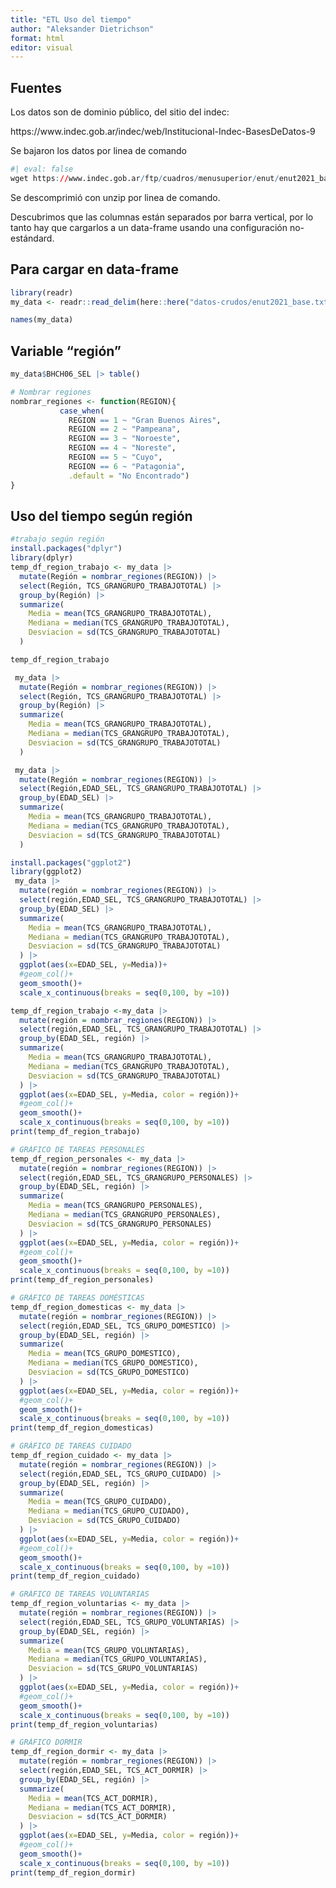 ```yaml
---
title: "ETL Uso del tiempo"
author: "Aleksander Dietrichson"
format: html
editor: visual
---
```


## Fuentes

Los datos son de dominio público, del sitio del indec:

https://www.indec.gob.ar/indec/web/Institucional-Indec-BasesDeDatos-9

Se bajaron los datos por linea de comando

```r
#| eval: false
wget https://www.indec.gob.ar/ftp/cuadros/menusuperior/enut/enut2021_base.zip
```

Se descomprimió con unzip por linea de comando.

Descubrimos que las columnas están separados por barra vertical, por lo tanto hay que cargarlos a un data-frame usando una configuración no-estándard.

## Para cargar en data-frame

```r
library(readr)
my_data <- readr::read_delim(here::here("datos-crudos/enut2021_base.txt"), delim = "|")
```

```r
names(my_data)
```

## Variable "región"

```r
my_data$BHCH06_SEL |> table()

```

```r
# Nombrar regiones 
nombrar_regiones <- function(REGION){
           case_when(
             REGION == 1 ~ "Gran Buenos Aires",
             REGION == 2 ~ "Pampeana",
             REGION == 3 ~ "Noroeste",
             REGION == 4 ~ "Noreste",
             REGION == 5 ~ "Cuyo",
             REGION == 6 ~ "Patagonia",
             .default = "No Encontrado")
}

```

## Uso del tiempo según región

```r
#trabajo según región
install.packages("dplyr")
library(dplyr)
temp_df_region_trabajo <- my_data |>
  mutate(Región = nombrar_regiones(REGION)) |>
  select(Región, TCS_GRANGRUPO_TRABAJOTOTAL) |>
  group_by(Región) |>
  summarize(
    Media = mean(TCS_GRANGRUPO_TRABAJOTOTAL),
    Mediana = median(TCS_GRANGRUPO_TRABAJOTOTAL),
    Desviacion = sd(TCS_GRANGRUPO_TRABAJOTOTAL)
  )

temp_df_region_trabajo
```

```r
 my_data |>
  mutate(Región = nombrar_regiones(REGION)) |>
  select(Región, TCS_GRANGRUPO_TRABAJOTOTAL) |>
  group_by(Región) |>
  summarize(
    Media = mean(TCS_GRANGRUPO_TRABAJOTOTAL),
    Mediana = median(TCS_GRANGRUPO_TRABAJOTOTAL),
    Desviacion = sd(TCS_GRANGRUPO_TRABAJOTOTAL)
  )

```

```r
 my_data |>
  mutate(Región = nombrar_regiones(REGION)) |>
  select(Región,EDAD_SEL, TCS_GRANGRUPO_TRABAJOTOTAL) |>
  group_by(EDAD_SEL) |>
  summarize(
    Media = mean(TCS_GRANGRUPO_TRABAJOTOTAL),
    Mediana = median(TCS_GRANGRUPO_TRABAJOTOTAL),
    Desviacion = sd(TCS_GRANGRUPO_TRABAJOTOTAL)
  ) 
```

```r
install.packages("ggplot2")
library(ggplot2)
 my_data |>
  mutate(región = nombrar_regiones(REGION)) |>
  select(región,EDAD_SEL, TCS_GRANGRUPO_TRABAJOTOTAL) |>
  group_by(EDAD_SEL) |>
  summarize(
    Media = mean(TCS_GRANGRUPO_TRABAJOTOTAL),
    Mediana = median(TCS_GRANGRUPO_TRABAJOTOTAL),
    Desviacion = sd(TCS_GRANGRUPO_TRABAJOTOTAL)
  ) |> 
  ggplot(aes(x=EDAD_SEL, y=Media))+
  #geom_col()+
  geom_smooth()+
  scale_x_continuous(breaks = seq(0,100, by =10))
```

```r
temp_df_region_trabajo <-my_data |>
  mutate(región = nombrar_regiones(REGION)) |>
  select(región,EDAD_SEL, TCS_GRANGRUPO_TRABAJOTOTAL) |>
  group_by(EDAD_SEL, región) |>
  summarize(
    Media = mean(TCS_GRANGRUPO_TRABAJOTOTAL),
    Mediana = median(TCS_GRANGRUPO_TRABAJOTOTAL),
    Desviacion = sd(TCS_GRANGRUPO_TRABAJOTOTAL)
  ) |> 
  ggplot(aes(x=EDAD_SEL, y=Media, color = región))+
  #geom_col()+
  geom_smooth()+
  scale_x_continuous(breaks = seq(0,100, by =10))
print(temp_df_region_trabajo)
```

```r
# GRÁFICO DE TAREAS PERSONALES
temp_df_region_personales <- my_data |>
  mutate(región = nombrar_regiones(REGION)) |>
  select(región,EDAD_SEL, TCS_GRANGRUPO_PERSONALES) |>
  group_by(EDAD_SEL, región) |>
  summarize(
    Media = mean(TCS_GRANGRUPO_PERSONALES),
    Mediana = median(TCS_GRANGRUPO_PERSONALES),
    Desviacion = sd(TCS_GRANGRUPO_PERSONALES)
  ) |> 
  ggplot(aes(x=EDAD_SEL, y=Media, color = región))+
  #geom_col()+
  geom_smooth()+
  scale_x_continuous(breaks = seq(0,100, by =10))
print(temp_df_region_personales)
```

```r
# GRÁFICO DE TAREAS DOMÉSTICAS
temp_df_region_domesticas <- my_data |>
  mutate(región = nombrar_regiones(REGION)) |>
  select(región,EDAD_SEL, TCS_GRUPO_DOMESTICO) |>
  group_by(EDAD_SEL, región) |>
  summarize(
    Media = mean(TCS_GRUPO_DOMESTICO),
    Mediana = median(TCS_GRUPO_DOMESTICO),
    Desviacion = sd(TCS_GRUPO_DOMESTICO)
  ) |> 
  ggplot(aes(x=EDAD_SEL, y=Media, color = región))+
  #geom_col()+
  geom_smooth()+
  scale_x_continuous(breaks = seq(0,100, by =10))
print(temp_df_region_domesticas)
```

```r
# GRÁFICO DE TAREAS CUIDADO
temp_df_region_cuidado <- my_data |>
  mutate(región = nombrar_regiones(REGION)) |>
  select(región,EDAD_SEL, TCS_GRUPO_CUIDADO) |>
  group_by(EDAD_SEL, región) |>
  summarize(
    Media = mean(TCS_GRUPO_CUIDADO),
    Mediana = median(TCS_GRUPO_CUIDADO),
    Desviacion = sd(TCS_GRUPO_CUIDADO)
  ) |> 
  ggplot(aes(x=EDAD_SEL, y=Media, color = región))+
  #geom_col()+
  geom_smooth()+
  scale_x_continuous(breaks = seq(0,100, by =10))
print(temp_df_region_cuidado)
```

```r
# GRÁFICO DE TAREAS VOLUNTARIAS
temp_df_region_voluntarias <- my_data |>
  mutate(región = nombrar_regiones(REGION)) |>
  select(región,EDAD_SEL, TCS_GRUPO_VOLUNTARIAS) |>
  group_by(EDAD_SEL, región) |>
  summarize(
    Media = mean(TCS_GRUPO_VOLUNTARIAS),
    Mediana = median(TCS_GRUPO_VOLUNTARIAS),
    Desviacion = sd(TCS_GRUPO_VOLUNTARIAS)
  ) |> 
  ggplot(aes(x=EDAD_SEL, y=Media, color = región))+
  #geom_col()+
  geom_smooth()+
  scale_x_continuous(breaks = seq(0,100, by =10))
print(temp_df_region_voluntarias)
```

```r
# GRÁFICO DORMIR
temp_df_region_dormir <- my_data |>
  mutate(región = nombrar_regiones(REGION)) |>
  select(región,EDAD_SEL, TCS_ACT_DORMIR) |>
  group_by(EDAD_SEL, región) |>
  summarize(
    Media = mean(TCS_ACT_DORMIR),
    Mediana = median(TCS_ACT_DORMIR),
    Desviacion = sd(TCS_ACT_DORMIR)
  ) |> 
  ggplot(aes(x=EDAD_SEL, y=Media, color = región))+
  #geom_col()+
  geom_smooth()+
  scale_x_continuous(breaks = seq(0,100, by =10))
print(temp_df_region_dormir)
```

